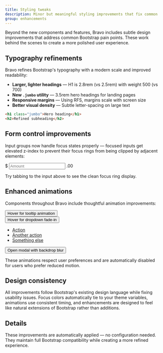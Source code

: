```yaml
---
title: Styling tweaks
description: Minor but meaningful styling improvements that fix common Bootstrap pain points.
group: enhancements
---
```


Beyond the new components and features, Bravo includes subtle design improvements that address common Bootstrap pain points. These work behind the scenes to create a more polished user experience.

## Typography refinements

Bravo refines Bootstrap's typography with a modern scale and improved readability:

* **Larger, lighter headings** — H1 is 2.8rem (vs 2.5rem) with weight 500 (vs 700)
* **New `.jumbo` utility** — 3.5rem hero headings for landing pages
* **Responsive margins** — Using RFS, margins scale with screen size
* **Better visual density** — Subtle letter-spacing on large text

```html
<h1 class="jumbo">Hero heading</h1>
<h2>Refined subheading</h2>
```

## Form control improvements

Input groups now handle focus states properly — focused inputs get elevated z-index to prevent their focus rings from being clipped by adjacent elements:

<div class="bd-example mb-3">
  <div class="input-group">
    <span class="input-group-text">$</span>
    <input type="text" class="form-control" placeholder="Amount" />
    <span class="input-group-text">.00</span>
  </div>
</div>

Try tabbing to the input above to see the clean focus ring display.

## Enhanced animations

Components throughout Bravo include thoughtful animation improvements:

<div class="bd-example mb-3">
  <button type="button" class="btn btn-primary me-2" data-bs-toggle="tooltip" title="Smooth scale and position animations">
    Hover for tooltip animation
  </button>
  
  <div class="dropdown d-inline-block me-2">
    <button class="btn btn-secondary dropdown-toggle" type="button" data-bs-toggle="dropdown" data-bs-trigger="hover">
      Hover for dropdown fade-in
    </button>
    <ul class="dropdown-menu">
      <li><a class="dropdown-item" href="#">Action</a></li>
      <li><a class="dropdown-item" href="#">Another action</a></li>
      <li><a class="dropdown-item" href="#">Something else</a></li>
    </ul>
  </div>

  <button type="button" class="btn btn-success" onclick="(() => {
    const m = new Bravo.Modal({
      title: 'Enhanced Modal',
      content: '<p>Notice the backdrop blur effect and smooth reveal animation.</p>',
      footerButtons: [{ text: 'Close', class: 'btn-primary' }]
    });
    m.show();
  })()">
    Open modal with backdrop blur
  </button>
</div>

These animations respect user preferences and are automatically disabled for users who prefer reduced motion.

## Design consistency

All improvements follow Bootstrap's existing design language while fixing usability issues. Focus colors automatically tie to your theme variables, animations use consistent timing, and enhancements are designed to feel like natural extensions of Bootstrap rather than additions.

## Details

These improvements are automatically applied — no configuration needed. They maintain full Bootstrap compatibility while creating a more refined experience.